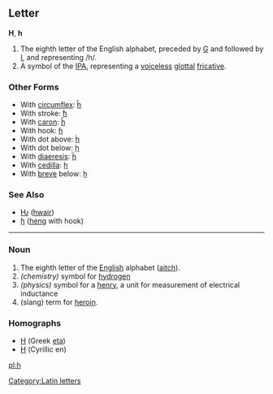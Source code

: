 ==Letter==
'''H''', '''h'''

#The eighth letter of the English alphabet, preceded by [[G]] and followed by [[I]], and representing /h/.
#A symbol of the [[IPA]], representing a [[voiceless]] [[glottal]] [[fricative]].
===Other Forms===
*With [[circumflex]]: [[ĥ]]
*With stroke: [[ħ]]
*With [[caron]]: [[ȟ]]
*With hook: [[ɦ]]
*With dot above: [[ḣ]]
*With dot below: [[ḥ]]
*With [[diaeresis]]: [[ḧ]]
*With [[cedilla]]: [[ḩ]]
*With [[breve]] below: [[ḫ]]
===See Also===
*[[Ƕ]] ([[hwair]])
*[[ɧ]] ([[heng]] with hook)
[[Category:Latin letters]]
----

===Noun===

#The eighth letter of the [[English]] alphabet ([[aitch]]).
#''(chemistry)'' symbol for [[hydrogen]]
#''(physics)'' symbol for a [[henry]], a unit for measurement of electrical inductance
#(slang) term for [[heroin]].

===Homographs===
*[[Η]] (Greek [[eta]])
*[[Н]] (Cyrillic en)

[[pl:h]]